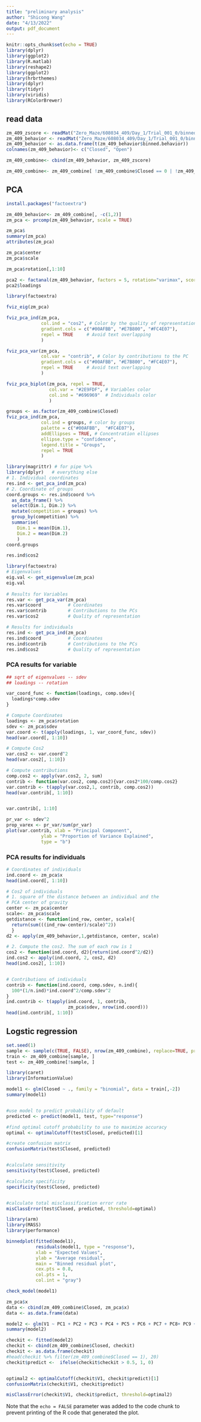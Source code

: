 ```yaml
---
title: "preliminary analysis"
author: "Shicong Wang"
date: "4/13/2022"
output: pdf_document
---
```


```r
knitr::opts_chunk$set(echo = TRUE)
library(dplyr)
library(ggplot2)
library(R.matlab)
library(reshape2)
library(ggplot2)
library(hrbrthemes)
library(dplyr)
library(tidyr)
library(viridis)
library(RColorBrewer)
```

## read data

```r
zm_409_zscore <- readMat("Zero_Maze/608034_409/Day_1/Trial_001_0/binned_zscore.mat") %>% as.data.frame()
zm_409_behavior <- readMat("Zero_Maze/608034_409/Day_1/Trial_001_0/binned_behavior.mat") 
zm_409_behavior <- as.data.frame(t(zm_409_behavior$binned.behavior))
colnames(zm_409_behavior)<- c("Closed", "Open")

zm_409_combine<- cbind(zm_409_behavior, zm_409_zscore)

zm_409_combine<- zm_409_combine[ !zm_409_combine$Closed == 0 | !zm_409_combine$Open == 0, ]

```

## PCA

```r
install.packages("factoextra")
```

```r
zm_409_behavior<- zm_409_combine[, -c(1,2)]
zm_pca <- prcomp(zm_409_behavior, scale = TRUE)

zm_pca$
summary(zm_pca)
attributes(zm_pca)

zm_pca$center  
zm_pca$scale

zm_pca$rotation[,1:10]

pca2 <- factanal(zm_409_behavior, factors = 5, rotation="varimax", scores="regression")
pca2$loadings

```

```r
library(factoextra)

fviz_eig(zm_pca)

fviz_pca_ind(zm_pca,
             col.ind = "cos2", # Color by the quality of representation
             gradient.cols = c("#00AFBB", "#E7B800", "#FC4E07"),
             repel = TRUE     # Avoid text overlapping
             )

fviz_pca_var(zm_pca,
             col.var = "contrib", # Color by contributions to the PC
             gradient.cols = c("#00AFBB", "#E7B800", "#FC4E07"),
             repel = TRUE     # Avoid text overlapping
             )

fviz_pca_biplot(zm_pca, repel = TRUE,
                col.var = "#2E9FDF", # Variables color
                col.ind = "#696969"  # Individuals color
                )

groups <- as.factor(zm_409_combine$Closed)
fviz_pca_ind(zm_pca,
             col.ind = groups, # color by groups
             palette = c("#00AFBB",  "#FC4E07"),
             addEllipses = TRUE, # Concentration ellipses
             ellipse.type = "confidence",
             legend.title = "Groups",
             repel = TRUE
             )


```

```r
library(magrittr) # for pipe %>%
library(dplyr)   # everything else
# 1. Individual coordinates
res.ind <- get_pca_ind(zm_pca)
# 2. Coordinate of groups
coord.groups <- res.ind$coord %>%
  as_data_frame() %>%
  select(Dim.1, Dim.2) %>%
  mutate(competition = groups) %>%
  group_by(competition) %>%
  summarise(
    Dim.1 = mean(Dim.1),
    Dim.2 = mean(Dim.2)
    )
coord.groups

res.ind$cos2

```

```r
library(factoextra)
# Eigenvalues
eig.val <- get_eigenvalue(zm_pca)
eig.val
  
# Results for Variables
res.var <- get_pca_var(zm_pca)
res.var$coord          # Coordinates
res.var$contrib        # Contributions to the PCs
res.var$cos2           # Quality of representation 

# Results for individuals
res.ind <- get_pca_ind(zm_pca)
res.ind$coord          # Coordinates
res.ind$contrib        # Contributions to the PCs
res.ind$cos2           # Quality of representation 
```

### PCA results for variable

```r
## sqrt of eigenvalues -- sdev
## loadings -- rotation

var_coord_func <- function(loadings, comp.sdev){
  loadings*comp.sdev
}

# Compute Coordinates
loadings <- zm_pca$rotation
sdev <- zm_pca$sdev
var.coord <- t(apply(loadings, 1, var_coord_func, sdev)) 
head(var.coord[, 1:10])

# Compute Cos2
var.cos2 <- var.coord^2
head(var.cos2[, 1:10])

# Compute contributions
comp.cos2 <- apply(var.cos2, 2, sum)
contrib <- function(var.cos2, comp.cos2){var.cos2*100/comp.cos2}
var.contrib <- t(apply(var.cos2,1, contrib, comp.cos2))
head(var.contrib[, 1:10])


var.contrib[, 1:10]

pr_var <- sdev^2
prop_varex <- pr_var/sum(pr_var)
plot(var.contrib, xlab = "Principal Component",
             ylab = "Proportion of Variance Explained",
             type = "b")


```

### PCA results for individuals

```r
# Coordinates of individuals
ind.coord <- zm_pca$x
head(ind.coord[, 1:10])

# Cos2 of individuals
# 1. square of the distance between an individual and the
# PCA center of gravity
center <- zm_pca$center
scale<- zm_pca$scale
getdistance <- function(ind_row, center, scale){
  return(sum(((ind_row-center)/scale)^2))
  }
d2 <- apply(zm_409_behavior,1,getdistance, center, scale)

# 2. Compute the cos2. The sum of each row is 1
cos2 <- function(ind.coord, d2){return(ind.coord^2/d2)}
ind.cos2 <- apply(ind.coord, 2, cos2, d2)
head(ind.cos2[, 1:10])


# Contributions of individuals
contrib <- function(ind.coord, comp.sdev, n.ind){
  100*(1/n.ind)*ind.coord^2/comp.sdev^2
}
ind.contrib <- t(apply(ind.coord, 1, contrib, 
                       zm_pca$sdev, nrow(ind.coord)))
head(ind.contrib[, 1:10])
```


## Logstic regression

```r
set.seed(1)
sample <- sample(c(TRUE, FALSE), nrow(zm_409_combine), replace=TRUE, prob=c(0.7,0.3))
train <- zm_409_combine[sample, ]
test <- zm_409_combine[!sample, ]
```

```r
library(caret)
library(InformationValue)

model1 <- glm(Closed ~ ., family = "binomial", data = train[,-2])
summary(model1)


#use model to predict probability of default
predicted <- predict(model1, test, type="response")

#find optimal cutoff probability to use to maximize accuracy
optimal <- optimalCutoff(test$Closed, predicted)[1]

#create confusion matrix
confusionMatrix(test$Closed, predicted)


#calculate sensitivity
sensitivity(test$Closed, predicted)

#calculate specificity
specificity(test$Closed, predicted)


#calculate total misclassification error rate
misClassError(test$Closed, predicted, threshold=optimal)


```

```r
library(arm)
library(MASS)
library(performance)

binnedplot(fitted(model1), 
           residuals(model1, type = "response"), 
           xlab = "Expected Values", 
           ylab = "Average residual", 
           main = "Binned residual plot",
           cex.pts = 0.8, 
           col.pts = 1, 
           col.int = "gray")

check_model(model1)
```

```r

zm_pca$x
data <- cbind(zm_409_combine$Closed, zm_pca$x)
data <- as.data.frame(data)

model2 <- glm(V1 ~ PC1 + PC2 + PC3 + PC4 + PC5 + PC6 + PC7 + PC8+ PC9 + PC10 , data = data, family=binomial)
summary(model2)

checkit <- fitted(model2)
checkit <- cbind(zm_409_combine$Closed, checkit)
checkit <- as.data.frame(checkit)
#head(checkit %>% filter(zm_409_combine$Closed == 1), 20)
checkit$predict <-  ifelse(checkit$checkit > 0.5, 1, 0)


optimal2 <- optimalCutoff(checkit$V1, checkit$predict)[1]
confusionMatrix(checkit$V1, checkit$predict)

misClassError(checkit$V1, checkit$predict, threshold=optimal2)

```

Note that the `echo = FALSE` parameter was added to the code chunk to prevent printing of the R code that generated the plot.
